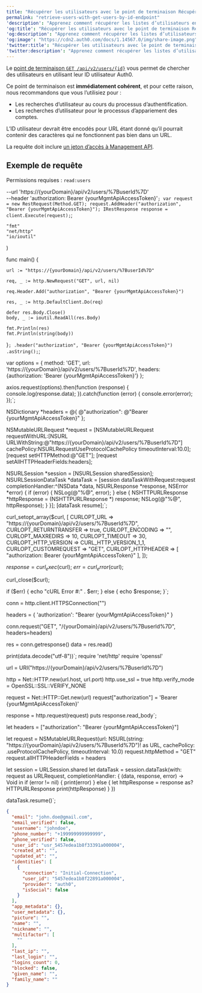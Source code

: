 ```yaml
---
title: "Récupérer les utilisateurs avec le point de terminaison Récupérer les utilisateurs par ID"
permalink: "retrieve-users-with-get-users-by-id-endpoint"
'description': "Apprenez comment récupérer les listes d’utilisateurs en utilisant le point de terminaison get-users-by-id."
'og:title': "Récupérer les utilisateurs avec le point de terminaison Récupérer les utilisateurs par ID"
'og:description': "Apprenez comment récupérer les listes d’utilisateurs en utilisant le point de terminaison get-users-by-id."
'og:image': "https://cdn2.auth0.com/docs/1.14567.0/img/share-image.png"
'twitter:title': "Récupérer les utilisateurs avec le point de terminaison Récupérer les utilisateurs par ID"
'twitter:description': "Apprenez comment récupérer les listes d’utilisateurs en utilisant le point de terminaison get-users-by-id."
---
```



Le [point de terminaison `GET /api/v2/users/{id}`](https://auth0.com/docs/api/management/v2#!/Users/get_users_by_id) vous permet de chercher des utilisateurs en utilisant leur ID utilisateur Auth0.

Ce point de terminaison est **immédiatement cohérent**, et pour cette raison, nous recommandons que vous l’utilisiez pour :

* Les recherches d’utilisateur au cours du processus d’authentification.
* Les recherches d’utilisateur pour le processus d’appariement des comptes.

L’ID utilisateur devrait être encodés pour URL étant donné qu’il pourrait contenir des caractères qui ne fonctionnent pas bien dans un URL.

La requête doit inclure [un jeton d’accès à Management API](/docs/fr-ca/secure/tokens/access-tokens/management-api-access-tokens).

## Exemple de requête

Permissions requises : `read:users`

  --url 'https://{yourDomain}/api/v2/users/%7BuserId%7D' \
  --header 'authorization: Bearer {yourMgmtApiAccessToken}'`;
var request = new RestRequest(Method.GET);
request.AddHeader("authorization", "Bearer {yourMgmtApiAccessToken}");
IRestResponse response = client.Execute(request);`;

	"fmt"
	"net/http"
	"io/ioutil"
)

func main() {

	url := "https://{yourDomain}/api/v2/users/%7BuserId%7D"

	req, _ := http.NewRequest("GET", url, nil)

	req.Header.Add("authorization", "Bearer {yourMgmtApiAccessToken}")

	res, _ := http.DefaultClient.Do(req)

	defer res.Body.Close()
	body, _ := ioutil.ReadAll(res.Body)

	fmt.Println(res)
	fmt.Println(string(body))

}`;
  .header("authorization", "Bearer {yourMgmtApiAccessToken}")
  .asString();`;

var options = {
  method: 'GET',
  url: 'https://{yourDomain}/api/v2/users/%7BuserId%7D',
  headers: {authorization: 'Bearer {yourMgmtApiAccessToken}'}
};

axios.request(options).then(function (response) {
  console.log(response.data);
}).catch(function (error) {
  console.error(error);
});`;

NSDictionary *headers = @{ @"authorization": @"Bearer {yourMgmtApiAccessToken}" };

NSMutableURLRequest *request = [NSMutableURLRequest requestWithURL:[NSURL URLWithString:@"https://{yourDomain}/api/v2/users/%7BuserId%7D"]
                                                       cachePolicy:NSURLRequestUseProtocolCachePolicy
                                                   timeoutInterval:10.0];
[request setHTTPMethod:@"GET"];
[request setAllHTTPHeaderFields:headers];

NSURLSession *session = [NSURLSession sharedSession];
NSURLSessionDataTask *dataTask = [session dataTaskWithRequest:request
                                            completionHandler:^(NSData *data, NSURLResponse *response, NSError *error) {
                                                if (error) {
                                                    NSLog(@"%@", error);
                                                } else {
                                                    NSHTTPURLResponse *httpResponse = (NSHTTPURLResponse *) response;
                                                    NSLog(@"%@", httpResponse);
                                                }
                                            }];
[dataTask resume];`;

curl_setopt_array($curl, [
  CURLOPT_URL => "https://{yourDomain}/api/v2/users/%7BuserId%7D",
  CURLOPT_RETURNTRANSFER => true,
  CURLOPT_ENCODING => "",
  CURLOPT_MAXREDIRS => 10,
  CURLOPT_TIMEOUT => 30,
  CURLOPT_HTTP_VERSION => CURL_HTTP_VERSION_1_1,
  CURLOPT_CUSTOMREQUEST => "GET",
  CURLOPT_HTTPHEADER => [
    "authorization: Bearer {yourMgmtApiAccessToken}"
  ],
]);

$response = curl_exec($curl);
$err = curl_error($curl);

curl_close($curl);

if ($err) {
  echo "cURL Error #:" . $err;
} else {
  echo $response;
}`;

conn = http.client.HTTPSConnection("")

headers = { 'authorization': "Bearer {yourMgmtApiAccessToken}" }

conn.request("GET", "/{yourDomain}/api/v2/users/%7BuserId%7D", headers=headers)

res = conn.getresponse()
data = res.read()

print(data.decode("utf-8"))`;
require 'net/http'
require 'openssl'

url = URI("https://{yourDomain}/api/v2/users/%7BuserId%7D")

http = Net::HTTP.new(url.host, url.port)
http.use_ssl = true
http.verify_mode = OpenSSL::SSL::VERIFY_NONE

request = Net::HTTP::Get.new(url)
request["authorization"] = 'Bearer {yourMgmtApiAccessToken}'

response = http.request(request)
puts response.read_body`;

let headers = ["authorization": "Bearer {yourMgmtApiAccessToken}"]

let request = NSMutableURLRequest(url: NSURL(string: "https://{yourDomain}/api/v2/users/%7BuserId%7D")! as URL,
                                        cachePolicy: .useProtocolCachePolicy,
                                    timeoutInterval: 10.0)
request.httpMethod = "GET"
request.allHTTPHeaderFields = headers

let session = URLSession.shared
let dataTask = session.dataTask(with: request as URLRequest, completionHandler: { (data, response, error) -> Void in
  if (error != nil) {
    print(error)
  } else {
    let httpResponse = response as? HTTPURLResponse
    print(httpResponse)
  }
})

dataTask.resume()`;

<CodeGroup>
<AuthCodeBlock children={codeExample1} language="bash" filename="cURL" />
<AuthCodeBlock children={codeExample2} language="csharp" filename="C#" />
<AuthCodeBlock children={codeExample3} language="go" filename="Go" />
<AuthCodeBlock children={codeExample4} language="java" filename="Java" />
<AuthCodeBlock children={codeExample5} language="javascript" filename="Node.JS" />
<AuthCodeBlock children={codeExample6} language="obj-c" filename="Obj-C" />
<AuthCodeBlock children={codeExample7} language="php" filename="PHP" />
<AuthCodeBlock children={codeExample8} language="python" filename="Python" />
<AuthCodeBlock children={codeExample9} language="ruby" filename="Ruby" />
<AuthCodeBlock children={codeExample10} language="swift" filename="Swift" />
</CodeGroup>

```json lines
{
  "email": "john.doe@gmail.com",
  "email_verified": false,
  "username": "johndoe",
  "phone_number": "+199999999999999",
  "phone_verified": false,
  "user_id": "usr_5457edea1b8f33391a000004",
  "created_at": "",
  "updated_at": "",
  "identities": [
    {
      "connection": "Initial-Connection",
      "user_id": "5457edea1b8f22891a000004",
      "provider": "auth0",
      "isSocial": false
    }
  ],
  "app_metadata": {},
  "user_metadata": {},
  "picture": "",
  "name": "",
  "nickname": "",
  "multifactor": [
    ""
  ],
  "last_ip": "",
  "last_login": "",
  "logins_count": 0,
  "blocked": false,
  "given_name": "",
  "family_name": ""
}
```

